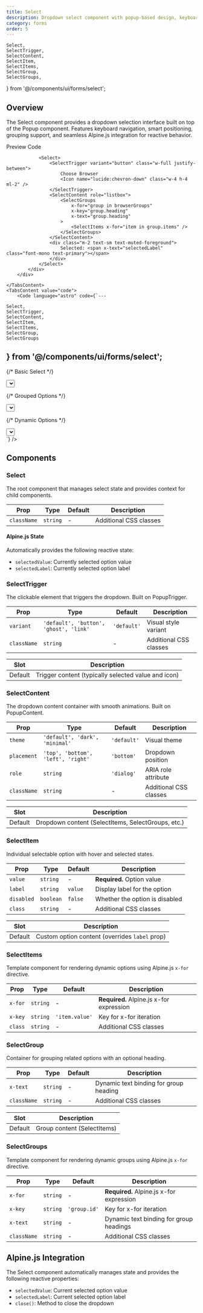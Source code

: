 ```yaml
---
title: Select
description: Dropdown select component with popup-based design, keyboard navigation, and grouping support
category: forms
order: 5
---
```


    Select,
    SelectTrigger,
    SelectContent,
    SelectItem,
    SelectItems,
    SelectGroup,
    SelectGroups,
} from '@/components/ui/forms/select';

## Overview

The Select component provides a dropdown selection interface built on top of the Popup component. Features keyboard navigation, smart positioning, grouping support, and seamless Alpine.js integration for reactive behavior.

<Tabs defaultValue="preview" class="h-auto">
    <TabsList variant="pills" slot="list">
        <TabsTrigger value="preview" variant="pills">Preview</TabsTrigger>
        <TabsTrigger value="code" variant="pills">Code</TabsTrigger>
    </TabsList>
    <TabsContent value="preview" preview class="space-y-6 justify-center items-center">
        <div class="space-y-6">
            <div 
                x-data="{
                    selectedValue: 'chrome',
                    selectedLabel: 'Chrome',
                    browserGroups: [
                        {
                            heading: 'Desktop Browsers',
                            items: [
                                { value: 'chrome', label: 'Chrome' },
                                { value: 'firefox', label: 'Firefox' },
                                { value: 'safari', label: 'Safari' }
                            ]
                        },
                        {
                            heading: 'Mobile Browsers',
                            items: [
                                { value: 'chrome-mobile', label: 'Chrome Mobile' },
                                { value: 'safari-mobile', label: 'Safari Mobile' }
                            ]
                        }
                    ]
                }">
                
                <Select>
                    <SelectTrigger variant="button" class="w-full justify-between">
                        Choose Browser 
                        <Icon name="lucide:chevron-down" class="w-4 h-4 ml-2" />
                    </SelectTrigger>
                    <SelectContent role="listbox">
                        <SelectGroups
                            x-for="group in browserGroups"
                            x-key="group.heading"
                            x-text="group.heading"
                        >
                            <SelectItems x-for="item in group.items" />
                        </SelectGroups>
                    </SelectContent>
                    <div class="m-2 text-sm text-muted-foreground">
                        Selected: <span x-text="selectedLabel" class="font-mono text-primary"></span>
                    </div>
                </Select>
            </div>
        </div>

    </TabsContent>
    <TabsContent value="code">
        <Code language="astro" code={`---

    Select, 
    SelectTrigger, 
    SelectContent, 
    SelectItem,
    SelectItems,
    SelectGroup,
    SelectGroups 
} from '@/components/ui/forms/select';
---
{/* Basic Select */}
<div x-data="{ selectedValue: 'apple', selectedLabel: 'Apple' }">
    <Select>
        <SelectTrigger variant="button" class="w-48 justify-between">
            <span x-text="selectedLabel"></span>
            <Icon name="lucide:chevron-down" class="w-4 h-4" />
        </SelectTrigger>
        <SelectContent role="listbox">
            <SelectItem value="apple" label="Apple" />
            <SelectItem value="banana" label="Banana" />
            <SelectItem value="orange" label="Orange" />
        </SelectContent>
    </Select>
</div>

{/* Grouped Options */}

<Select>
    <SelectTrigger variant="button" class="w-56">
        <span x-text="selectedLabel"></span>
        <Icon name="lucide:chevron-down" class="w-4 h-4" />
    </SelectTrigger>
    <SelectContent role="listbox">
        <SelectGroup x-text="'Desktop Browsers'">
            <SelectItem value="chrome" label="Chrome" />
            <SelectItem value="firefox" label="Firefox" />
        </SelectGroup>
        <SelectGroup x-text="'Mobile Browsers'">
            <SelectItem value="chrome-mobile" label="Chrome Mobile" />
        </SelectGroup>
    </SelectContent>
</Select>

{/* Dynamic Options */}

<div x-data="{
    selectedValue: 'js',
    selectedLabel: 'JavaScript',
    languages: [
        { value: 'js', label: 'JavaScript' },
        { value: 'py', label: 'Python' }
    ]
}">
    <Select>
        <SelectTrigger variant="button">
            <span x-text="selectedLabel"></span>
            <Icon name="lucide:chevron-down" class="w-4 h-4" />
        </SelectTrigger>
        <SelectContent role="listbox">
            <SelectItems x-for="item in languages" />
        </SelectContent>
    </Select>
</div>`} />
    </TabsContent>
</Tabs>

## Components

### Select

The root component that manages select state and provides context for child components.

| Prop        | Type     | Default | Description            |
| ----------- | -------- | ------- | ---------------------- |
| `className` | `string` | -       | Additional CSS classes |

#### Alpine.js State

Automatically provides the following reactive state:

- `selectedValue`: Currently selected option value
- `selectedLabel`: Currently selected option label

### SelectTrigger

The clickable element that triggers the dropdown. Built on PopupTrigger.

| Prop        | Type                                   | Default     | Description            |
| ----------- | -------------------------------------- | ----------- | ---------------------- |
| `variant`   | `'default', 'button', 'ghost', 'link'` | `'default'` | Visual style variant   |
| `className` | `string`                               | -           | Additional CSS classes |

| Slot    | Description                                         |
| ------- | --------------------------------------------------- |
| Default | Trigger content (typically selected value and icon) |

### SelectContent

The dropdown content container with smooth animations. Built on PopupContent.

| Prop        | Type                               | Default     | Description            |
| ----------- | ---------------------------------- | ----------- | ---------------------- |
| `theme`     | `'default', 'dark', 'minimal'`     | `'default'` | Visual theme           |
| `placement` | `'top', 'bottom', 'left', 'right'` | `'bottom'`  | Dropdown position      |
| `role`      | `string`                           | `'dialog'`  | ARIA role attribute    |
| `className` | `string`                           | -           | Additional CSS classes |

| Slot    | Description                                        |
| ------- | -------------------------------------------------- |
| Default | Dropdown content (SelectItems, SelectGroups, etc.) |

### SelectItem

Individual selectable option with hover and selected states.

| Prop       | Type      | Default | Description                    |
| ---------- | --------- | ------- | ------------------------------ |
| `value`    | `string`  | -       | **Required.** Option value     |
| `label`    | `string`  | `value` | Display label for the option   |
| `disabled` | `boolean` | `false` | Whether the option is disabled |
| `class`    | `string`  | -       | Additional CSS classes         |

| Slot    | Description                                    |
| ------- | ---------------------------------------------- |
| Default | Custom option content (overrides `label` prop) |

### SelectItems

Template component for rendering dynamic options using Alpine.js `x-for` directive.

| Prop    | Type     | Default        | Description                              |
| ------- | -------- | -------------- | ---------------------------------------- |
| `x-for` | `string` | -              | **Required.** Alpine.js x-for expression |
| `x-key` | `string` | `'item.value'` | Key for x-for iteration                  |
| `class` | `string` | -              | Additional CSS classes                   |

### SelectGroup

Container for grouping related options with an optional heading.

| Prop        | Type     | Default | Description                            |
| ----------- | -------- | ------- | -------------------------------------- |
| `x-text`    | `string` | -       | Dynamic text binding for group heading |
| `className` | `string` | -       | Additional CSS classes                 |

| Slot    | Description                 |
| ------- | --------------------------- |
| Default | Group content (SelectItems) |

### SelectGroups

Template component for rendering dynamic groups using Alpine.js `x-for` directive.

| Prop        | Type     | Default      | Description                              |
| ----------- | -------- | ------------ | ---------------------------------------- |
| `x-for`     | `string` | -            | **Required.** Alpine.js x-for expression |
| `x-key`     | `string` | `'group.id'` | Key for x-for iteration                  |
| `x-text`    | `string` | -            | Dynamic text binding for group headings  |
| `className` | `string` | -            | Additional CSS classes                   |

## Alpine.js Integration

The Select component automatically manages state and provides the following reactive properties:

- `selectedValue`: Current selected option value
- `selectedLabel`: Current selected option label
- `close()`: Method to close the dropdown
